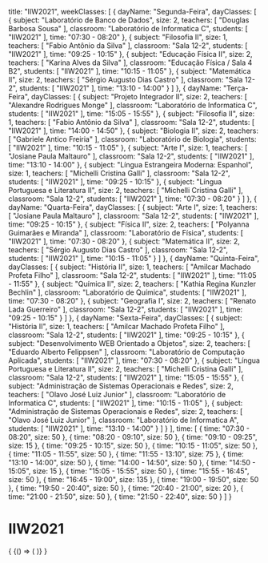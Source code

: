   title: "IIW2021",
  weekClasses: [
    {
      dayName: "Segunda-Feira",
      dayClasses: [
        {
          subject: "Laboratório de Banco de Dados",
          size: 2,
          teachers: [
            "Douglas Barbosa Sousa"
          ],
          classroom: "Laboratório de Informatica C",
          students: [
            "IIW2021"
          ],
          time: "07:30 - 08:20"
        },
        {
          subject: "Filosofia II",
          size: 1,
          teachers: [
            "Fabio Antônio da Silva"
          ],
          classroom: "Sala 12-2",
          students: [
            "IIW2021"
          ],
          time: "09:25 - 10:15"
        },
        {
          subject: "Educação Física II",
          size: 2,
          teachers: [
            "Karina Alves da Silva"
          ],
          classroom: "Educação Física / Sala 4 B2",
          students: [
            "IIW2021"
          ],
          time: "10:15 - 11:05"
        },
        {
          subject: "Matemática II",
          size: 2,
          teachers: [
            "Sérgio Augusto Dias Castro"
          ],
          classroom: "Sala 12-2",
          students: [
            "IIW2021"
          ],
          time: "13:10 - 14:00"
        }
      ]
    },
    {
      dayName: "Terça-Feira",
      dayClasses: [
        {
          subject: "Projeto Integrador II",
          size: 2,
          teachers: [
            "Alexandre Rodrigues Monge"
          ],
          classroom: "Laboratório de Informatica C",
          students: [
            "IIW2021"
          ],
          time: "15:05 - 15:55"
        },
        {
          subject: "Filosofia II",
          size: 1,
          teachers: [
            "Fabio Antônio da Silva"
          ],
          classroom: "Sala 12-2",
          students: [
            "IIW2021"
          ],
          time: "14:00 - 14:50"
        },
        {
          subject: "Biologia II",
          size: 2,
          teachers: [
            "Gabriele Antico Freiria"
          ],
          classroom: "Laboratório de Biologia",
          students: [
            "IIW2021"
          ],
          time: "10:15 - 11:05"
        },
        {
          subject: "Arte I",
          size: 1,
          teachers: [
            "Josiane Paula Maltauro"
          ],
          classroom: "Sala 12-2",
          students: [
            "IIW2021"
          ],
          time: "13:10 - 14:00"
        },
        {
          subject: "Língua Estrangeira Moderna: Espanhol",
          size: 1,
          teachers: [
            "Michelli Cristina Galli"
          ],
          classroom: "Sala 12-2",
          students: [
            "IIW2021"
          ],
          time: "09:25 - 10:15"
        },
        {
          subject: "Língua Portuguesa e Literatura II",
          size: 2,
          teachers: [
            "Michelli Cristina Galli"
          ],
          classroom: "Sala 12-2",
          students: [
            "IIW2021"
          ],
          time: "07:30 - 08:20"
        }
      ]
    },
    {
      dayName: "Quarta-Feira",
      dayClasses: [
        {
          subject: "Arte I",
          size: 1,
          teachers: [
            "Josiane Paula Maltauro"
          ],
          classroom: "Sala 12-2",
          students: [
            "IIW2021"
          ],
          time: "09:25 - 10:15"
        },
        {
          subject: "Física II",
          size: 2,
          teachers: [
            "Polyanna Guimarães e Miranda"
          ],
          classroom: "Laboratório de Física",
          students: [
            "IIW2021"
          ],
          time: "07:30 - 08:20"
        },
        {
          subject: "Matemática II",
          size: 2,
          teachers: [
            "Sérgio Augusto Dias Castro"
          ],
          classroom: "Sala 12-2",
          students: [
            "IIW2021"
          ],
          time: "10:15 - 11:05"
        }
      ]
    },
    {
      dayName: "Quinta-Feira",
      dayClasses: [
        {
          subject: "História II",
          size: 1,
          teachers: [
            "Amilcar Machado Profeta Filho"
          ],
          classroom: "Sala 12-2",
          students: [
            "IIW2021"
          ],
          time: "11:05 - 11:55"
        },
        {
          subject: "Química II",
          size: 2,
          teachers: [
            "Kathia Regina Kunzler Bechlin"
          ],
          classroom: "Laboratório de Química",
          students: [
            "IIW2021"
          ],
          time: "07:30 - 08:20"
        },
        {
          subject: "Geografia I",
          size: 2,
          teachers: [
            "Renato Lada Guerreiro"
          ],
          classroom: "Sala 12-2",
          students: [
            "IIW2021"
          ],
          time: "09:25 - 10:15"
        }
      ]
    },
    {
      dayName: "Sexta-Feira",
      dayClasses: [
        {
          subject: "História II",
          size: 1,
          teachers: [
            "Amilcar Machado Profeta Filho"
          ],
          classroom: "Sala 12-2",
          students: [
            "IIW2021"
          ],
          time: "09:25 - 10:15"
        },
        {
          subject: "Desenvolvimento WEB Orientado a Objetos",
          size: 2,
          teachers: [
            "Eduardo Alberto Felippsen"
          ],
          classroom: "Laboratório de Computação Aplicada",
          students: [
            "IIW2021"
          ],
          time: "07:30 - 08:20"
        },
        {
          subject: "Língua Portuguesa e Literatura II",
          size: 2,
          teachers: [
            "Michelli Cristina Galli"
          ],
          classroom: "Sala 12-2",
          students: [
            "IIW2021"
          ],
          time: "15:05 - 15:55"
        },
        {
          subject: "Administração de Sistemas Operacionais e Redes",
          size: 2,
          teachers: [
            "Olavo José Luiz Junior"
          ],
          classroom: "Laboratório de Informatica C",
          students: [
            "IIW2021"
          ],
          time: "10:15 - 11:05"
        },
        {
          subject: "Administração de Sistemas Operacionais e Redes",
          size: 2,
          teachers: [
            "Olavo José Luiz Junior"
          ],
          classroom: "Laboratório de Informatica A",
          students: [
            "IIW2021"
          ],
          time: "13:10 - 14:00"
        }
      ]
    }
  ],
  time: [
    {
      time: "07:30 - 08:20",
      size: 50
    },
    {
      time: "08:20 - 09:10",
      size: 50
    },
    {
      time: "09:10 - 09:25",
      size: 15
    },
    {
      time: "09:25 - 10:15",
      size: 50
    },
    {
      time: "10:15 - 11:05",
      size: 50
    },
    {
      time: "11:05 - 11:55",
      size: 50
    },
    {
      time: "11:55 - 13:10",
      size: 75
    },
    {
      time: "13:10 - 14:00",
      size: 50
    },
    {
      time: "14:00 - 14:50",
      size: 50
    },
    {
      time: "14:50 - 15:05",
      size: 15
    },
    {
      time: "15:05 - 15:55",
      size: 50
    },
    {
      time: "15:55 - 16:45",
      size: 50
    },
    {
      time: "16:45 - 19:00",
      size: 135
    },
    {
      time: "19:00 - 19:50",
      size: 50
    },
    {
      time: "19:50 - 20:40",
      size: 50
    },
    {
      time: "20:40 - 21:00",
      size: 20
    },
    {
      time: "21:00 - 21:50",
      size: 50
    },
    {
      time: "21:50 - 22:40",
      size: 50
    }
  ]
}

# IIW2021

<div>
  {
    <BrowserOnly>
      {() => (
        <Grid
          title={data.title}
          weekClasses={data.weekClasses}
          time={data.time}
        />
      )}
    </BrowserOnly>
  }
</div>
